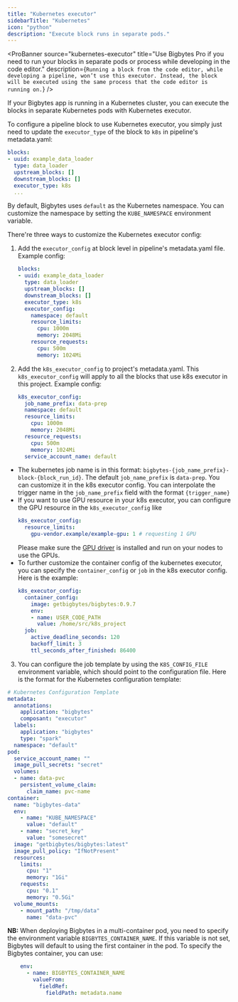```yaml
---
title: "Kubernetes executor"
sidebarTitle: "Kubernetes"
icon: "python"
description: "Execute block runs in separate pods."
---
```



<ProBanner
  source="kubernetes-executor"
  title="Use Bigbytes Pro if you need to run your blocks in separate pods or process while developing in the code editor."
  description={`
  Running a block from the code editor, while developing a pipeline, won’t use this executor.
  Instead, the block will be executed using the same process that the code editor is running on.
  `}
/>

If your Bigbytes app is running in a Kubernetes cluster, you can execute the blocks in separate Kubernetes pods with Kubernetes executor.

To configure a pipeline block to use Kubernetes executor, you simply just need to update the `executor_type` of the block to `k8s` in pipeline's metadata.yaml:

```yaml
blocks:
- uuid: example_data_loader
  type: data_loader
  upstream_blocks: []
  downstream_blocks: []
  executor_type: k8s
  ...
```
By default, Bigbytes uses `default` as the Kubernetes namespace. You can customize the namespace by setting the `KUBE_NAMESPACE` environment variable.

There're three ways to customize the Kubernetes executor config:

1. Add the `executor_config` at block level in pipeline's metadata.yaml file. Example config:
    ```yaml
    blocks:
    - uuid: example_data_loader
      type: data_loader
      upstream_blocks: []
      downstream_blocks: []
      executor_type: k8s
      executor_config:
        namespace: default
        resource_limits:
          cpu: 1000m
          memory: 2048Mi
        resource_requests:
          cpu: 500m
          memory: 1024Mi
    ```
2. Add the `k8s_executor_config` to project's metadata.yaml. This `k8s_executor_config` will apply to all the blocks that use k8s executor
in this project. Example config:
    ```yaml
    k8s_executor_config:
      job_name_prefix: data-prep
      namespace: default
      resource_limits:
        cpu: 1000m
        memory: 2048Mi
      resource_requests:
        cpu: 500m
        memory: 1024Mi
      service_account_name: default
    ```
* The kubernetes job name is in this format: `bigbytes-{job_name_prefix}-block-{block_run_id}`. The default `job_name_prefix` is `data-prep`. You can customize it in the k8s executor config.
  You can interpolate the trigger name in the `job_name_prefix` field with the format `{trigger_name}`
* If you want to use GPU resource in your k8s executor, you can configure the GPU resource in the `k8s_executor_config` like
  ```yaml
  k8s_executor_config:
    resource_limits:
      gpu-vendor.example/example-gpu: 1 # requesting 1 GPU
  ```
  Please make sure the [GPU driver](https://kubernetes.io/docs/tasks/manage-gpus/scheduling-gpus/#using-device-plugins)
  is installed and run on your nodes to use the GPUs.
* To further customize the container config of the kubernetes executor, you can specify the `container_config` or `job` in the k8s executor config. Here is the example:
  ```yaml
  k8s_executor_config:
    container_config:
      image: getbigbytes/bigbytes:0.9.7
      env:
      - name: USER_CODE_PATH
        value: /home/src/k8s_project
    job:
      active_deadline_seconds: 120
      backoff_limit: 3
      ttl_seconds_after_finished: 86400
  ```
3. You can configure the job template by using the `K8S_CONFIG_FILE` environment variable, which should point to the configuration file. Here is the format for the Kubernetes configuration template:

```yaml
# Kubernetes Configuration Template
metadata:
  annotations:
    application: "bigbytes"
    composant: "executor"
  labels:
    application: "bigbytes"
    type: "spark"
  namespace: "default"
pod:
  service_account_name: ""
  image_pull_secrets: "secret"
  volumes:
  - name: data-pvc
    persistent_volume_claim:
      claim_name: pvc-name
container:
  name: "bigbytes-data"
  env:
    - name: "KUBE_NAMESPACE"
      value: "default"
    - name: "secret_key"
      value: "somesecret"
  image: "getbigbytes/bigbytes:latest"
  image_pull_policy: "IfNotPresent"
  resources:
    limits:
      cpu: "1"
      memory: "1Gi"
    requests:
      cpu: "0.1"
      memory: "0.5Gi"
  volume_mounts:
    - mount_path: "/tmp/data"
      name: "data-pvc"
```

**NB:** When deploying Bigbytes in a multi-container pod, you need to specify the environment variable `BIGBYTES_CONTAINER_NAME`. If this variable is not set, Bigbytes will default to using the first container in the pod. To specify the Bigbytes container, you can use:

```yaml
    env:
      - name: BIGBYTES_CONTAINER_NAME
        valueFrom:
          fieldRef:
            fieldPath: metadata.name
```
